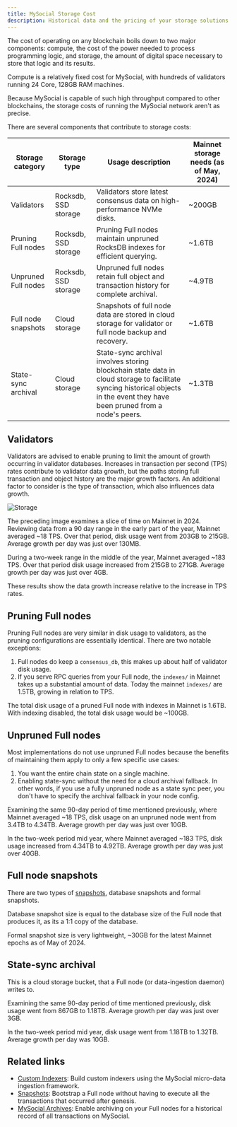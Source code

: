 ```yaml
---
title: MySocial Storage Cost
description: Historical data and the pricing of your storage solutions provide insights into the cost of your operations on the MySocial network.
---
```


The cost of operating on any blockchain boils down to two major components: compute, the cost of the power needed to process programming logic, and storage, the amount of digital space necessary to store that logic and its results.

Compute is a relatively fixed cost for MySocial, with hundreds of validators running 24 Core, 128GB RAM machines.

Because MySocial is capable of such high throughput compared to other blockchains, the storage costs of running the MySocial network aren't as precise.

There are several components that contribute to storage costs:

| Storage category    | Storage type         | Usage description                                                                                                                                                            | Mainnet storage needs (as of May, 2024) |
| ------------------- | -------------------- | ---------------------------------------------------------------------------------------------------------------------------------------------------------------------------- | ---------------------------------------------------- |
| Validators          | Rocksdb, SSD storage | Validators store latest consensus data on high-performance NVMe disks.                                                                                                       | ~200GB                                               |
| Pruning Full nodes  | Rocksdb, SSD storage | Pruning Full nodes maintain unpruned RocksDB indexes for efficient querying.                                                                                                 | ~1.6TB                                               |
| Unpruned Full nodes | Rocksdb, SSD storage | Unpruned full nodes retain full object and transaction history for complete archival.                                                                                        | ~4.9TB                                               |
| Full node snapshots | Cloud storage        | Snapshots of full node data are stored in cloud storage for validator or full node backup and recovery.                                                                      | ~1.6TB                                               |
| State-sync archival | Cloud storage        | State-sync archival involves storing blockchain state data in cloud storage to facilitate syncing historical objects in the event they have been pruned from a node's peers. | ~1.3TB                                               |

## Validators

Validators are advised to enable pruning to limit the amount of growth occurring in validator databases. Increases in transaction per second (TPS) rates contribute to validator data growth, but the paths storing full transaction and object history are the major growth factors. An additional factor to consider is the type of transaction, which also influences data growth.

![Storage](./images/storage.png)

The preceding image examines a slice of time on Mainnet in 2024. Reviewing data from a 90 day range in the early part of the year, Mainnet averaged ~18 TPS. Over that period, disk usage went from 203GB to 215GB. Average growth per day was just over 130MB.

During a two-week range in the middle of the year, Mainnet averaged ~183 TPS. Over that period disk usage increased from 215GB to 271GB. Average growth per day was just over 4GB.

These results show the data growth increase relative to the increase in TPS rates.

## Pruning Full nodes

Pruning Full nodes are very similar in disk usage to validators, as the pruning configurations are essentially identical. There are two notable exceptions:

1. Full nodes do keep a `consensus_db`, this makes up about half of validator disk usage.
1. If you serve RPC queries from your Full node, the `indexes/` in Mainnet takes up a substantial amount of data. Today the mainnet `indexes/` are 1.5TB, growing in relation to TPS.

The total disk usage of a pruned Full node with indexes in Mainnet is 1.6TB. With indexing disabled, the total disk usage would be ~100GB.

## Unpruned Full nodes

Most implementations do not use unpruned Full nodes because the benefits of maintaining them apply to only a few specific use cases:

1. You want the entire chain state on a single machine.
1. Enabling state-sync without the need for a cloud archival fallback. In other words, if you use a fully unpruned node as a state sync peer, you don't have to specify the archival fallback in your node config.

Examining the same 90-day period of time mentioned previously, where Mainnet averaged ~18 TPS, disk usage on an unpruned node went from 3.4TB to 4.34TB. Average growth per day was just over 10GB.

In the two-week period mid year, where Mainnet averaged ~183 TPS, disk usage increased from 4.34TB to 4.92TB. Average growth per day was just over 40GB.

## Full node snapshots

There are two types of [snapshots](../../guides/operator/snapshots.mdx), database snapshots and formal snapshots.

Database snapshot size is equal to the database size of the Full node that produces it, as its a 1:1 copy of the database. 

Formal snapshot size is very lightweight, ~30GB for the latest Mainnet epochs as of May of 2024.

## State-sync archival

This is a cloud storage bucket, that a Full node (or data-ingestion daemon) writes to. 

Examining the same 90-day period of time mentioned previously, disk usage went from 867GB to 1.18TB. Average growth per day was just over 3GB.

In the two-week period mid year, disk usage went from 1.18TB to 1.32TB. Average growth per day was 10GB.

## Related links

- [Custom Indexers](../../guides/developer/advanced/custom-indexer.mdx): Build custom indexers using the MySocial micro-data ingestion framework.
- [Snapshots](../../guides/operator/snapshots.mdx): Bootstrap a Full node without having to execute all the transactions that occurred after genesis.
- [MySocial Archives](../../guides/operator/archives.mdx): Enable archiving on your Full nodes for a historical record of all transactions on MySocial.